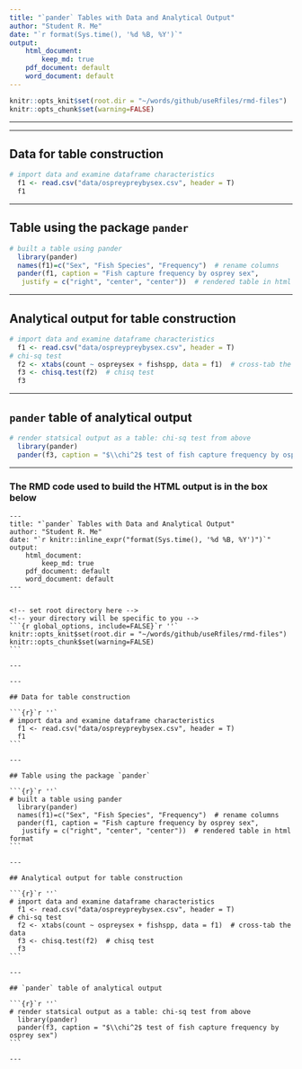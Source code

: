 ```yaml
---
title: "`pander` Tables with Data and Analytical Output"
author: "Student R. Me"
date: "`r format(Sys.time(), '%d %B, %Y')`"
output: 
    html_document:
        keep_md: true
    pdf_document: default
    word_document: default
---
```



<!-- set root directory here --> 
<!-- your directory will be specific to you -->
```r
knitr::opts_knit$set(root.dir = "~/words/github/useRfiles/rmd-files")
knitr::opts_chunk$set(warning=FALSE)
```

---

---

## Data for table construction

```r
# import data and examine dataframe characteristics
  f1 <- read.csv("data/ospreypreybysex.csv", header = T)
  f1
```

---

## Table using the package `pander`

```r
# built a table using pander
  library(pander)
  names(f1)=c("Sex", "Fish Species", "Frequency")  # rename columns
  pander(f1, caption = "Fish capture frequency by osprey sex", 
   justify = c("right", "center", "center"))  # rendered table in html format
```

---

## Analytical output for table construction

```r
# import data and examine dataframe characteristics
  f1 <- read.csv("data/ospreypreybysex.csv", header = T)
# chi-sq test
  f2 <- xtabs(count ~ ospreysex + fishspp, data = f1)  # cross-tab the data
  f3 <- chisq.test(f2)  # chisq test
  f3
```

---

## `pander` table of analytical output

```r
# render statsical output as a table: chi-sq test from above
  library(pander)
  pander(f3, caption = "$\\chi^2$ test of fish capture frequency by osprey sex")
```

---

### The RMD code used to build the HTML output is in the box below

    ---
    title: "`pander` Tables with Data and Analytical Output"
    author: "Student R. Me"
    date: "`r knitr::inline_expr("format(Sys.time(), '%d %B, %Y')")`"
    output: 
        html_document:
            keep_md: true
        pdf_document: default
        word_document: default
    ---
    
    
    <!-- set root directory here --> 
    <!-- your directory will be specific to you -->
    ```{r global_options, include=FALSE}`r ''`
    knitr::opts_knit$set(root.dir = "~/words/github/useRfiles/rmd-files")
    knitr::opts_chunk$set(warning=FALSE)
    ```
    
    ---
    
    ---
    
    ## Data for table construction
    
    ```{r}`r ''`
    # import data and examine dataframe characteristics
      f1 <- read.csv("data/ospreypreybysex.csv", header = T)
      f1
    ```
    
    ---
    
    ## Table using the package `pander`
    
    ```{r}`r ''`
    # built a table using pander
      library(pander)
      names(f1)=c("Sex", "Fish Species", "Frequency")  # rename columns
      pander(f1, caption = "Fish capture frequency by osprey sex", 
       justify = c("right", "center", "center"))  # rendered table in html format
    ```
    
    ---
    
    ## Analytical output for table construction
    
    ```{r}`r ''`
    # import data and examine dataframe characteristics
      f1 <- read.csv("data/ospreypreybysex.csv", header = T)
    # chi-sq test
      f2 <- xtabs(count ~ ospreysex + fishspp, data = f1)  # cross-tab the data
      f3 <- chisq.test(f2)  # chisq test
      f3
    ```
    
    ---
    
    ## `pander` table of analytical output
    
    ```{r}`r ''`
    # render statsical output as a table: chi-sq test from above
      library(pander)
      pander(f3, caption = "$\\chi^2$ test of fish capture frequency by osprey sex")
    ```
    
    ---




